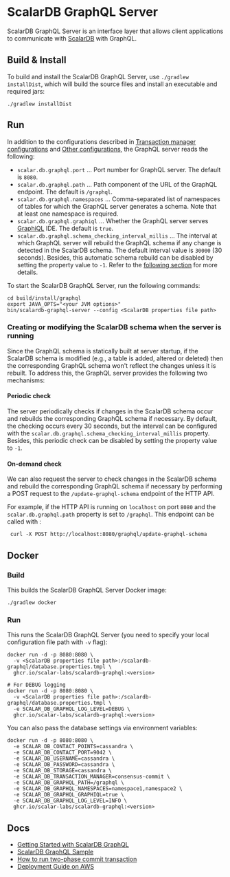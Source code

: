 # ScalarDB GraphQL Server

ScalarDB GraphQL Server is an interface layer that allows client applications to communicate with [ScalarDB](https://github.com/scalar-labs/scalardb) with GraphQL.

## Build & Install

To build and install the ScalarDB GraphQL Server, use `./gradlew installDist`, which will build the source files and install an executable and required jars:

```console
./gradlew installDist
```

## Run

In addition to the configurations described in [Transaction manager configurations](https://github.com/scalar-labs/scalardb/blob/master/docs/configurations.md#transaction-manager-configurations) and [Other configurations](https://github.com/scalar-labs/scalardb/blob/master/docs/configurations.md#other-configurations), the GraphQL server reads the following:

* `scalar.db.graphql.port` ... Port number for GraphQL server. The default is `8080`.
* `scalar.db.graphql.path` ... Path component of the URL of the GraphQL endpoint. The default is `/graphql`.
* `scalar.db.graphql.namespaces` ... Comma-separated list of namespaces of tables for which the GraphQL server generates a schema. Note that at least one namespace is required.
* `scalar.db.graphql.graphiql` ... Whether the GraphQL server serves [GraphiQL](https://github.com/graphql/graphiql) IDE. The default is `true`.
* `scalar.db.graphql.schema_checking_interval_millis` ... The interval at which GraphQL server will rebuild the GraphQL schema if any change is detected in the ScalarDB schema. 
  The default interval value is `30000` (30 seconds). Besides, this automatic schema rebuild can be disabled by setting the property value to `-1`.
  Refer to the [following section](#creating-or-modifying-the-scalardb-schema-when-the-server-is-running) for more details.

To start the ScalarDB GraphQL Server, run the following commands:

```console
cd build/install/graphql
export JAVA_OPTS="<your JVM options>"
bin/scalardb-graphql-server --config <ScalarDB properties file path>
```

### Creating or modifying the ScalarDB schema when the server is running

Since the GraphQL schema is statically built at server startup, if the ScalarDB schema is modified (e.g., a table is added, altered or deleted) then the corresponding GraphQL schema
won't reflect the changes unless it is rebuilt. To address this, the GraphQL server provides the following two mechanisms:

#### Periodic check

The server periodically checks if changes in the ScalarDB schema occur and rebuilds the corresponding GraphQL schema
if necessary. By default, the checking occurs every 30 seconds, but the interval can be configured with the `scalar.db.graphql.schema_checking_interval_millis` property. 
Besides, this periodic check can be disabled by setting the property value to `-1`.

#### On-demand check

We can also request the server to check changes in the ScalarDB schema and rebuild the corresponding GraphQL schema if necessary by performing a POST request to  the `/update-graphql-schema` endpoint of the HTTP API. 

For example, if the HTTP API is running on `localhost` on port `8080` and the `scalar.db.graphql.path` property is set to `/graphql`. This endpoint can be called with :

```console
 curl -X POST http://localhost:8080/graphql/update-graphql-schema
```

## Docker

### Build

This builds the ScalarDB GraphQL Server Docker image:

```console
./gradlew docker
```

### Run

This runs the ScalarDB GraphQL Server (you need to specify your local configuration file path with `-v` flag):

```console
docker run -d -p 8080:8080 \
  -v <ScalarDB properties file path>:/scalardb-graphql/database.properties.tmpl \
  ghcr.io/scalar-labs/scalardb-graphql:<version>

# For DEBUG logging
docker run -d -p 8080:8080 \
  -v <ScalarDB properties file path>:/scalardb-graphql/database.properties.tmpl \
  -e SCALAR_DB_GRAPHQL_LOG_LEVEL=DEBUG \
  ghcr.io/scalar-labs/scalardb-graphql:<version>
```

You can also pass the database settings via environment variables:

```console
docker run -d -p 8080:8080 \
  -e SCALAR_DB_CONTACT_POINTS=cassandra \
  -e SCALAR_DB_CONTACT_PORT=9042 \
  -e SCALAR_DB_USERNAME=cassandra \
  -e SCALAR_DB_PASSWORD=cassandra \
  -e SCALAR_DB_STORAGE=cassandra \
  -e SCALAR_DB_TRANSACTION_MANAGER=consensus-commit \
  -e SCALAR_DB_GRAPHQL_PATH=/graphql \
  -e SCALAR_DB_GRAPHQL_NAMESPACES=namespace1,namespace2 \
  -e SCALAR_DB_GRAPHQL_GRAPHIQL=true \
  -e SCALAR_DB_GRAPHQL_LOG_LEVEL=INFO \
  ghcr.io/scalar-labs/scalardb-graphql:<version>
```

## Docs

* [Getting Started with ScalarDB GraphQL](getting-started-with-scalardb-graphql.mdx)
* [ScalarDB GraphQL Sample](https://github.com/scalar-labs/scalardb-samples/tree/main/scalardb-graphql-sample)
* [How to run two-phase commit transaction](how-to-run-two-phase-commit-transaction.mdx)
* [Deployment Guide on AWS](aws-deployment-guide.mdx)
